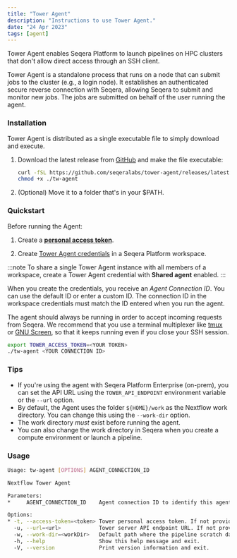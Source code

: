 ```yaml
---
title: "Tower Agent"
description: "Instructions to use Tower Agent."
date: "24 Apr 2023"
tags: [agent]
---
```


Tower Agent enables Seqera Platform to launch pipelines on HPC clusters that don't allow direct access through an SSH client.

Tower Agent is a standalone process that runs on a node that can submit jobs to the cluster (e.g., a login node). It establishes an authenticated secure reverse connection with Seqera, allowing Seqera to submit and monitor new jobs. The jobs are submitted on behalf of the user running the agent.

### Installation

Tower Agent is distributed as a single executable file to simply download and execute.

1. Download the latest release from [GitHub](https://github.com/seqeralabs/tower-agent) and make the file executable:

   ```bash
   curl -fSL https://github.com/seqeralabs/tower-agent/releases/latest/download/tw-agent-linux-x86_64 > tw-agent
   chmod +x ./tw-agent
   ```

2. (Optional) Move it to a folder that's in your $PATH.

### Quickstart

Before running the Agent:

1. Create a [**personal access token**](../../api/overview.mdx#authentication).

2. Create [Tower Agent credentials](../../credentials/agent_credentials.mdx) in a Seqera Platform workspace.

:::note
To share a single Tower Agent instance with all members of a workspace, create a Tower Agent credential with **Shared agent** enabled.
:::

When you create the credentials, you receive an _Agent Connection ID_. You can use the default ID or enter a custom ID. The connection ID in the workspace credentials must match the ID entered when you run the agent.

The agent should always be running in order to accept incoming requests from Seqera. We recommend that you use a terminal multiplexer like [tmux](https://github.com/tmux/tmux) or [GNU Screen](https://www.gnu.org/software/screen/), so that it keeps running even if you close your SSH session.

```bash
export TOWER_ACCESS_TOKEN=<YOUR TOKEN>
./tw-agent <YOUR CONNECTION ID>
```

### Tips

- If you're using the agent with Seqera Platform Enterprise (on-prem), you can set the API URL using the `TOWER_API_ENDPOINT` environment variable or the `--url` option.
- By default, the Agent uses the folder `${HOME}/work` as the Nextflow work directory. You can change this using the `--work-dir` option.
- The work directory _must_ exist before running the agent.
- You can also change the work directory in Seqera when you create a compute environment or launch a pipeline.

### Usage

```bash
Usage: tw-agent [OPTIONS] AGENT_CONNECTION_ID

Nextflow Tower Agent

Parameters:
*     AGENT_CONNECTION_ID    Agent connection ID to identify this agent.

Options:
* -t, --access-token=<token> Tower personal access token. If not provided, the TOWER_ACCESS_TOKEN variable will be used.
  -u, --url=<url>            Tower server API endpoint URL. If not provided TOWER_API_ENDPOINT variable will be used [default: https://api.cloud.seqera.io].
  -w, --work-dir=<workDir>   Default path where the pipeline scratch data is stored. It can be changed when launching a pipeline from Tower [default: ~/work].
  -h, --help                 Show this help message and exit.
  -V, --version              Print version information and exit.
```
